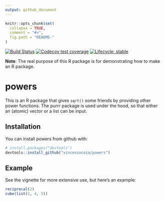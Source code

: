```yaml
---
output: github_document
---
```


<!-- README.md is generated from README.Rmd. Please edit that file -->

```r
knitr::opts_chunk$set(
  collapse = TRUE,
  comment = "#>",
  fig.path = "README-"
)
```


<!-- badges: start -->
[![Build Status](https://travis-ci.org/vincenzocoia/powers.svg?branch=master)](https://travis-ci.org/vincenzocoia/powers)
[![Codecov test coverage](https://codecov.io/gh/vincenzocoia/powers/branch/master/graph/badge.svg)](https://codecov.io/gh/vincenzocoia/powers?branch=master)
[![Lifecycle: stable](https://img.shields.io/badge/lifecycle-stable-brightgreen.svg)](https://www.tidyverse.org/lifecycle/#stable)
<!-- badges: end -->

__Note__: The real purpose of this R package is for demonstrating how to make an R package.

# powers

This is an R package that gives `sqrt()` some friends by providing other power functions. The purrr package is used under the hood, so that either an (atomic) vector or a list can be input. 

## Installation

You can install powers from github with:

```r
# install.packages("devtools")
devtools::install_github("vincenzocoia/powers")
```

## Example

See the vignette for more extensive use, but here's an example:

```r
reciprocal(2)
cube(list(1, 4, 5))
```
